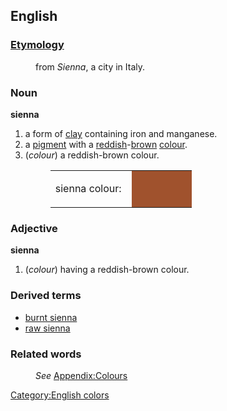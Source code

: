 {{Wikipedia}}
==English==
===[[Etymology]]===
:from ''Sienna'', a city in Italy.
===Noun===
'''sienna'''
#a form of [[clay]] containing iron and manganese.
#a [[pigment]] with a [[red]]dish-[[brown]] [[color|colour]].
#(''colour'') a reddish-brown colour.
#:<table><tr><td>sienna colour: &nbsp;</td><td bgcolor="#A0522D" width="80">&nbsp; </td></tr></table>

===Adjective===
'''sienna'''
#(''colour'') having a reddish-brown colour.
===Derived terms===
*[[burnt sienna]]
*[[raw sienna]]
===Related words===
:''See'' [[Wiktionary_Appendix:Colours|Appendix:Colours]]

[[Category:English colors]]